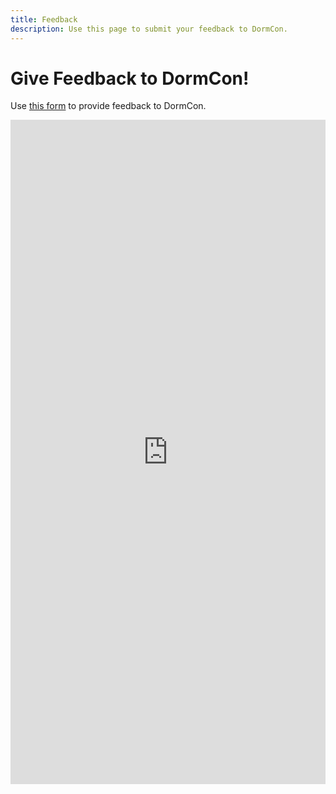 ```yaml
---
title: Feedback
description: Use this page to submit your feedback to DormCon.
---
```


# Give Feedback to DormCon!

Use [this form](https://forms.gle/aGqkSR5L4jTY2ecJ7 "Opens in a new window") to provide feedback to DormCon.

<iframe src="https://docs.google.com/forms/d/e/1FAIpQLSfPyGCCn5QBq5OaymVS2Yw4uh2Zn06RnillJ-KJxusVy-FnhA/viewform?embedded=true" width="100%" height="1063" frameBorder="0" marginHeight="0" marginWidth="0">Loading…</iframe>